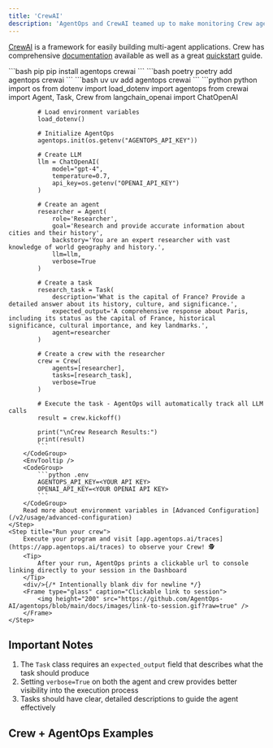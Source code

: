```yaml
---
title: 'CrewAI'
description: 'AgentOps and CrewAI teamed up to make monitoring Crew agents dead simple.'
---
```



[CrewAI](https://www.crewai.com/) is a framework for easily building multi-agent applications. Crew has comprehensive [documentation](https://docs.crewai.com) available as well as a great [quickstart](https://docs.crewai.com/how-to/Creating-a-Crew-and-kick-it-off/) guide.

<Steps>
	<Step title="Install the AgentOps SDK">
		<CodeGroup>
			```bash pip
			pip install agentops crewai
			```
			```bash poetry
			poetry add agentops crewai
			```
			```bash uv
			uv add agentops crewai
			```
		</CodeGroup>
	</Step>
	<Step title="Add AgentOps to your code">
		<CodeTooltip/>
		<CodeGroup>
			```python python
			import os
			from dotenv import load_dotenv
			import agentops
			from crewai import Agent, Task, Crew
			from langchain_openai import ChatOpenAI

			# Load environment variables
			load_dotenv()

			# Initialize AgentOps
			agentops.init(os.getenv("AGENTOPS_API_KEY"))

			# Create LLM
			llm = ChatOpenAI(
				model="gpt-4",
				temperature=0.7,
				api_key=os.getenv("OPENAI_API_KEY")
			)

			# Create an agent
			researcher = Agent(
				role='Researcher',
				goal='Research and provide accurate information about cities and their history',
				backstory='You are an expert researcher with vast knowledge of world geography and history.',
				llm=llm,
				verbose=True
			)

			# Create a task
			research_task = Task(
				description='What is the capital of France? Provide a detailed answer about its history, culture, and significance.',
				expected_output='A comprehensive response about Paris, including its status as the capital of France, historical significance, cultural importance, and key landmarks.',
				agent=researcher
			)

			# Create a crew with the researcher
			crew = Crew(
				agents=[researcher],
				tasks=[research_task],
				verbose=True
			)

			# Execute the task - AgentOps will automatically track all LLM calls
			result = crew.kickoff()

			print("\nCrew Research Results:")
			print(result)
			```
		</CodeGroup>
		<EnvTooltip />
		<CodeGroup>
			```python .env
			AGENTOPS_API_KEY=<YOUR API KEY>
			OPENAI_API_KEY=<YOUR OPENAI API KEY>
			```
		</CodeGroup>
		Read more about environment variables in [Advanced Configuration](/v2/usage/advanced-configuration)
	</Step>
	<Step title="Run your crew">
		Execute your program and visit [app.agentops.ai/traces](https://app.agentops.ai/traces) to observe your Crew! 🕵️
		<Tip>
			After your run, AgentOps prints a clickable url to console linking directly to your session in the Dashboard
		</Tip> 
		<div/>{/* Intentionally blank div for newline */}
		<Frame type="glass" caption="Clickable link to session">
			<img height="200" src="https://github.com/AgentOps-AI/agentops/blob/main/docs/images/link-to-session.gif?raw=true" />
		</Frame>
	</Step>
</Steps>

## Important Notes

1. The `Task` class requires an `expected_output` field that describes what the task should produce
2. Setting `verbose=True` on both the agent and crew provides better visibility into the execution process
3. Tasks should have clear, detailed descriptions to guide the agent effectively

## Crew + AgentOps Examples

<CardGroup cols={3}>
    <Card title="Job Posting" icon="briefcase" href="https://github.com/Agentops-AI/crewAI-examples/tree/main/job-posting" />
	<Card title="Instagram Post" icon="instagram" href="https://github.com/Agentops-AI/crewAI-examples/tree/main/instagram_post" />
    <Card title="Markdown Validator" icon="markdown" href="https://github.com/Agentops-AI/crewAI-examples/tree/main/markdown_validator" />
</CardGroup>

<script type="module" src="/scripts/github_stars.js"></script>
<script type="module" src="/scripts/scroll-img-fadein-animation.js"></script>
<script type="module" src="/scripts/button_heartbeat_animation.js"></script>
<script type="css" src="/styles/styles.css"></script>
